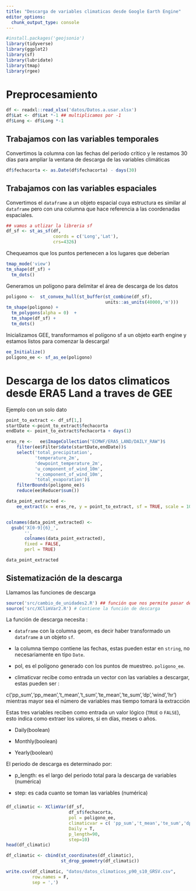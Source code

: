 ---
title: "Descarga de variables climaticas desde Google Earth Engine"
editor_options: 
  chunk_output_type: console
---

```{r, echo=FALSE, warning=F, message=FALSE}
#install.packages('geojsonio')
library(tidyverse)
library(ggplot2)
library(sf)
library(lubridate)
library(tmap)
library(rgee)
```

# Preprocesamiento

```{r}
df <- readxl::read_xlsx('datos/Datos.a.usar.xlsx')
df$Lat <- df$Lat *-1 ## multiplicamos por -1
df$Long <- df$Long *-1
```

## Trabajamos con las variables temporales

Convertimos la columna con las fechas del periodo crítico y le restamos 30 días para ampliar la ventana de descarga de las variables climáticas

```{r}
df$fechacorta <- as.Date(df$fechacorta) - days(30)
```

## Trabajamos con las variables espaciales

Convertimos el `dataframe` a un objeto espacial cuya estructura es similar al `dataframe` pero con una columna que hace referencia a las coordenadas espaciales.

```{r}
## vamos a utlizar la libreria sf
df_sf <- st_as_sf(df,
                  coords = c('Long','Lat'),
                  crs=4326)

```

Chequeamos que los puntos pertenecen a los lugares que deberían

```{r message=FALSE}
tmap_mode('view')
tm_shape(df_sf) +
  tm_dots()
```

Generamos un polígono para delimitar el área de descarga de los datos

```{r}
poligono <-  st_convex_hull(st_buffer(st_combine(df_sf),
                                      units::as_units(40000,'m')))
tm_shape(poligono) +
  tm_polygons(alpha = 0)  +
  tm_shape(df_sf) +
  tm_dots()
```

Inicializamos GEE, transformamos el polígono sf a un objeto earth engine y estamos listos para comenzar la descarga!

```{r,eval=FALSE}
ee_Initialize()
poligono_ee <- sf_as_ee(poligono)
```

# Descarga de los datos climaticos desde ERA5 Land a traves de GEE

Ejemplo con un solo dato

```{r}
point_to_extract <- df_sf[1,]
startDate <-point_to_extract$fechacorta
endDate <- point_to_extract$fechacorta + days(1)

eras_re <-   ee$ImageCollection("ECMWF/ERA5_LAND/DAILY_RAW")$
    filter(ee$Filter$date(startDate,endDate))$
    select('total_precipitation', 
           'temperature_2m',
           'dewpoint_temperature_2m',
           'u_component_of_wind_10m',
           'v_component_of_wind_10m',
           'total_evaporation')$
    filterBounds(poligono_ee)$
    reduce(ee$Reducer$sum())
```

```{r}

data_point_extracted <-
    ee_extract(x = eras_re, y = point_to_extract, sf = TRUE, scale = 1000)


colnames(data_point_extracted) <-
  gsub('X[0-9]{6}_',
       '',
       colnames(data_point_extracted),
       fixed = FALSE,
       perl = TRUE)
```

```{r}
data_point_extracted
```

## Sistematización de la descarga

Llamamos las funciones de descarga

```{r}
source('src/cambio_de_unidades2.R') ## función que nos permite pasar de kelvins a Celsius
source('src/XClimVar2.R') # Contiene la función de descarga 
```

La función de descarga necesita :

-   `dataframe` con la columna geom, es decir haber transformado un `dataframe` a un objeto `sf`.

-   la columna tiempo contiene las fechas, estas pueden estar en `string`, no necesariamente en tipo `Date`.

-   pol, es el polígono generado con los puntos de muestreo. `poligono_ee`.

-   climaticvar recibe como entrada un vector con las variables a descargar, estas pueden ser :

c('pp_sum','pp_mean','t_mean','t_sum','te_mean','te_sum','dp','wind','hr') mientras mayor sea el número de variables mas tiempo tomará la extracción

Estas tres variables reciben como entrada un valor lógico (`TRUE` o `FALSE`), esto indica como extraer los valores, si en días, meses o años.

-   Daily(boolean)

-   Monthly(boolean)

-   Yearly(boolean)

El periodo de descarga es determinado por:

-   p_length: es el largo del periodo total para la descarga de variables (numérica)

-   step: es cada cuanto se toman las variables (numérica)

### 

```{r, eval=FALSE}
df_climatic <- XClimVar(df_sf,
                        df_sf$fechacorta,
                        pol = poligono_ee,
                        climaticvar = c( 'pp_sum','t_mean','te_sum','dp','wind','hr'),
                        Daily = T,
                        p_length=90,
                        step=10)
head(df_climatic)

df_climatic <- cbind(st_coordinates(df_climatic),
                     st_drop_geometry(df_climatic))

write.csv(df_climatic, "datos/datos_climaticos_p90_s10_GRSV.csv",
          row.names = F,
          sep = ',')
```
